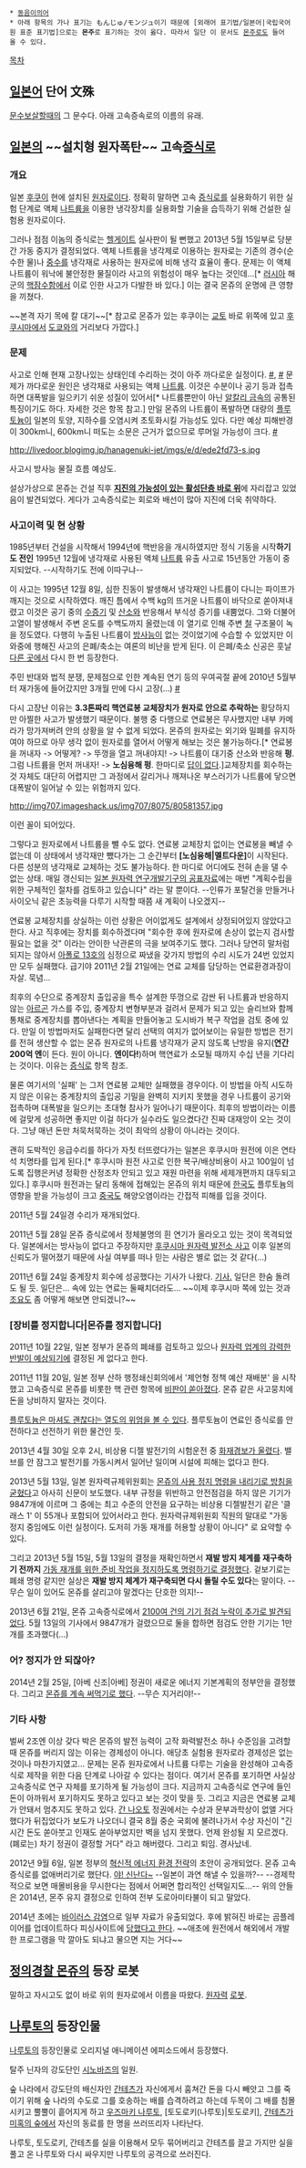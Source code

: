  * [[동음이의어]]
 * 아래 항목의 가나 표기는 もんじゅ/モンジュ이기 때문에 [외래어 표기법/일본어|국립국어원 표준 표기법]으로는 '''몬주'''로 표기하는 것이 옳다. 따라서 일단 이 문서도 [[몬주]]로도 들어올 수 있다.

[[목차]]

== [[일본어]] 단어 文殊 ==
[[문수보살]]할때의 그 문수다. 아래 고속증속로의 이름의 유래.

== [[일본]]의 ~~설치형 원자폭탄~~ 고속[[증식로]] ==

=== 개요 ===
일본 [[후쿠이]] 현에 설치된 [[원자로]]이다. 정확히 말하면 고속 [[증식로]]를 실용화하기 위한 실험 단계로 액체 [[나트륨]]을 이용한 냉각장치를 실용화할 기술을 습득하기 위해 건설한 실험용 원자로이다.

그러나 점점 이놈의 증식로는 [[헬게이트]] 실사판이 될 뻔했고 2013년 5월 15일부로 당분간 가동 중지가 결정되었다. 액체 나트륨을 냉각제로 이용하는 원자로는 기존의 경수(순수한 물)나 [[중수]]를 냉각재로 사용하는 원자로에 비해 냉각 효율이 좋다. 문제는 이 액체 나트륨이 워낙에 불안정한 물질이라 사고의 위험성이 매우 높다는 것인데...[* [[러시아]] 해군의 [[핵잠수함]]에서 이로 인한 사고가 다발한 바 있다.] 이는 결국 몬쥬의 운명에 큰 영향을 끼쳤다.

~~본격 자기 목에 칼 대기~~[* 참고로 몬쥬가 있는 후쿠이는 [[교토]] 바로 위쪽에 있고 [[후쿠시마]]에서 [[도쿄]]와의 거리보다 가깝다.]

=== 문제 ===
사고로 인해 현재 고장나있는 상태인데 수리하는 것이 아주 까다로운 실정이다. [http://2r.ldblog.jp/archives/4367597.html #], [http://d.hatena.ne.jp/shiba_yu36/20110329/1301399251 #] 문제가 까다로운 원인은 냉각재로 사용되는 액체 [[나트륨]]. 이것은 수분이나 공기 등과 접촉하면 대폭발을 일으키기 쉬운 성질이 있어서[* 나트륨뿐만이 아닌 [[알칼리 금속]]의 공통된 특징이기도 하다. 자세한 것은 항목 참고.] 만일 몬쥬의 나트륨이 폭발하면 대량의 [[플루토늄]]이 일본의 토양, 지하수를 오염시켜 초토화시킬 가능성도 있다. 다만 예상 피해반경이 300km니, 600km니 떠도는 소문은 근거가 없으므로 루머일 가능성이 크다. [http://news.naver.com/main/read.nhn?mode=LSD&mid=sec&sid1=104&oid=023&aid=0002271572 #]

http://livedoor.blogimg.jp/hanagenuki-jet/imgs/e/d/ede2fd73-s.jpg

사고시 방사능 물질 흐름 예상도.

설상가상으로 몬쥬는 건설 직후 '''[[망했어요|지진의 가능성이 있는 활성단층 바로 위]]'''에 자리잡고 있었음이 발견되었다. 게다가 고속증식로는 회로와 배선이 많아 지진에 더욱 취약하다.

=== 사고이력 및 현 상황 ===
1985년부터 건설을 시작해서 1994년에 핵반응을 개시하였지만 정식 기동을 시작'''하기도 전인''' 1995년 12월에 냉각재로 사용된 액체 [[나트륨]] 유출 사고로 15년동안 가동이 중지되었다. --시작하기도 전에 이따구냐--

이 사고는 1995년 12월 8일, 심한 진동이 발생해서 냉각재인 나트륨이 다니는 파이프가 깨지는 것으로 시작하였다. 깨진 틈에서 수백 kg의 뜨거운 나트륨이 바닥으로 쏟아져내렸고 이것은 공기 중의 [[수증기]] 및 [[산소]]와 반응해서 부식성 증기를 내뿜었다. 그와 더불어 고열이 발생해서 주변 온도를 수백도까지 올렸는데 이 열기로 인해 주변 [[철]] 구조물이 녹을 정도였다. 다행히 누출된 나트륨이 [[방사능]]이 없는 것이었기에 수습할 수 있었지만 이 와중에 행해진 사고의 은폐/축소는 여론의 비난을 받게 된다. 이 은폐/축소 신공은 훗날 [[후쿠시마 원자력 발전소 사고|다른 곳]]에서 다시 한 번 등장한다.

주민 반대와 법적 분쟁, 문제점으로 인한 계속된 연기 등의 우여곡절 끝에 2010년 5월부터 재가동에 들어갔지만 3개월 만에 다시 고장(...) [http://www.hani.co.kr/arti/international/japan/418149.html #]

다시 고장난 이유는 '''3.3톤짜리 핵연료봉 교체장치가 원자로 안으로 추락하는''' 황당하지만 아찔한 사고가 발생했기 때문이다. 불행 중 다행으로 연료봉은 무사했지만 내부 카메라가 망가져버려 안의 상황을 알 수 없게 되었다. 몬쥬의 원자로는 외기와 밀폐를 유지하여야 하므로 아무 생각 없이 원자로를 열어서 어떻게 해보는 것은 불가능하다.[* 연료봉을 꺼내자 -> 어떻게? -> 뚜껑을 열고 꺼내야지! -> 나트륨이 대기중 산소와 반응해 '''펑'''.  그럼 나트륨을 먼저 꺼내자! -> '''노심융해 펑'''. 한마디로 [[답이 없다]].]교체장치를 회수하는 것 자체도 대단히 어렵지만 그 과정에서 갈리거나 깨져나온 부스러기가 나트륨에 닿으면 대폭발이 일어날 수 있는 위험까지 있다.

http://img707.imageshack.us/img707/8075/80581357.jpg

이런 꼴이 되어있다.

그렇다고 원자로에서 나트륨을 뺄 수도 없다. 연료봉 교체장치 없이는 연료봉을 빼낼 수 없는데 이 상태에서 냉각재만 뺐다가는 그 순간부터 '''[노심융해|멜트다운]'''이 시작된다. 다른 성분의 냉각재로 교체하는 것도 불가능하다. 한 마디로 어디에도 전혀 손을 댈 수 없는 상태. 매일 갱신되는 [http://www.jaea.go.jp/04/turuga/jturuga/press/rcr.html 일본 원자력 연구개발기구의 공표자료]에는 매번 "계획수립을 위한 구체적인 절차를 검토하고 있습니다" 라는 말 뿐이다. --인류가 포탈건을 만들거나 사이오닉 같은 초능력을 다루기 시작할 때쯤 새 계획이 나오겠지--

연료봉 교체장치를 상실하는 이런 상황은 어이없게도 설계에서 상정되어있지 않았다고 한다. 사고 직후에는 장치를 회수하겠다며 "회수한 후에 원자로에 손상이 없는지 검사할 필요는 없을 것" 이라는 안이한 낙관론의 극을 보여주기도 했다. 그러나 당연히 말처럼 되지는 않아서 [[아폴로 13호]]의 심정으로 짜냈을 갖가지 방법의 수리 시도가 24번 있었지만 모두 실패했다. 급기야 2011년 2월 21일에는 연료 교체를 담당하는 연료환경과장이 자살. 묵념...

최후의 수단으로 중계장치 출입공을 특수 설계한 뚜껑으로 감싼 뒤 나트륨과 반응하지 않는 [[아르곤]] 가스를 주입, 중계장치 변형부분과 걸려서 문제가 되고 있는 슬리브와 함께 통채로 중계장치를 뽑아낸다는 계획을 만들어놓고 도시바가 복구 작업을 검토 중에 있다. 만일 이 방법마저도 실패한다면 달리 선택의 여지가 없어보이는 유일한 방법은 전기를 전혀 생산할 수 없는 몬쥬 원자로의 나트륨 냉각재가 굳지 않도록 난방을 유지('''연간 200억 엔'''이 든다. 원이 아니다. '''엔이다!''')하며 핵연료가 소모될 때까지 수십 년을 기다리는 것이다. 이유는 [[증식로]] 항목 참조.

물론 여기서의 '실패' 는 그저 연료봉 교체만 실패했을 경우이다. 이 방법을 아직 시도하지 않은 이유는 중계장치의 출입공 기밀을 완벽히 지키지 못했을 경우 나트륨이 공기와 접촉하며 대폭발을 일으키는 초대형 참사가 일어나기 때문이다. 최후의 방법이라는 이름에 걸맞게 성공하면 좋지만 이걸 하다가 실수라도 일으켰다간 진짜 대재앙이 오는 것이다. 그냥 매년 돈만 처묵처묵하는 것이 최악의 상황이 아니라는 것이다.

괜히 도박적인 응급수리를 하다가 자칫 터뜨렸다가는 일본은 후쿠시마 원전에 이은 연타석 치명타를 입게 된다.[* 후쿠시마 원전 사고로 인한 복구/배상비용이 사고 100일이 넘도록 집행은커녕 정확한 산정조차 안되고 있고 재원 마련을 위해 세제개편까지 대두되고 있다.] 후쿠시마 원전과는 달리 동해에 접해있는 몬쥬의 위치 때문에 [[한국]]도 플루토늄의 영향을 받을 가능성이 크고 [[중국]]도 해양오염이라는 간접적 피해를 입을 것이다.

2011년 5월 24일경 수리가 재개되었다.

2011년 5월 28일 몬쥬 증식로에서 정체불명의 흰 연기가 올라오고 있는 것이 목격되었다. 일본에서는 방사능이 없다고 주장하지만 [[후쿠시마 원자력 발전소 사고]] 이후 일본의 신뢰도가 떨어졌기 때문에 사실 여부를 떠나 믿는 사람은 별로 없는 것 같다(...)

2011년 6월 24일 중계장치 회수에 성공했다는 기사가 나왔다. [http://www.asahi.com/national/update/0624/OSK201106240001.html 기사.] 일단은 한숨 돌려도 될 듯. 일단은... 속에 있는 연료는 둘째치더라도... ~~이제 후쿠시마 쪽에 있는 것과 [[조요]]도 좀 어떻게 해보면 안되겠니?~~

=== [장비를 정지합니다|몬쥬를 정지합니다] ===
2011년 10월 22일, 일본 정부가 몬쥬의 폐쇄를 검토하고 있으나 [http://www.47news.jp/korean/politics/2011/10/027824.html 원자력 업계의 강력한 반발이 예상되기에] 결정된 게 없다고 한다.

2011년 11월 20일, 일본 정부 산하 행정쇄신회의에서 '제언형 정책 예산 재배분' 을 시작했고 고속증식로 몬쥬를 비롯한 핵 관련 항목에 [http://www.yonhapnews.co.kr/international/2011/11/20/0602000000AKR20111120063800073.HTML 비판이 쏟아졌다]. 몬쥬 같은 사고뭉치에 돈을 낭비하지 말자는 것이다.

[http://www.youtube.com/watch?v=1Pd5HfmmTZo 플루토늄은 마셔도 괜찮다는 열도의 위엄을 볼 수 있다]. 플루토늄이 연료인 증식로를 안전하다고 선전하기 위한 물건인 듯.

2013년 4월 30일 오후 2시, 비상용 디젤 발전기의 시험운전 중 [http://jpnews.kr/sub_read.html?uid=16197&section=sc1&section2=사회 화재경보가 울렸다]. 밸브를 안 잠그고 발전기를 가동시켜서 일어난 일이며 시설에 피해는 없다고 한다. 

2013년 5월 13일, 일본 원자력규제위원회는 [http://asahikorean.com/article/newclear_disaster/AJ201305130123 몬쥬의 사용 정지 명령을 내리기로 방침을 굳혔다]고 아사히 신문이 보도했다. 내부 규정을 위반하고 안전점검을 하지 않은 기기가 9847개에 이르며 그 중에는 최고 수준의 안전을 요구하는 비상용 디젤발전기 같은 '클래스 1' 이 55개나 포함되어 있어서라고 한다. 원자력규제위원회 직원의 말대로 "가동 정지 중임에도 이런 실정이다. 도저히 가동 재개를 허용할 상황이 아니다" 로 요약할 수 있다.

그리고 2013년 5월 15일, 5월 13일의 결정을 재확인하면서 '''재발 방지 체계를 재구축하기 전까지''' [http://www.47news.jp/korean/medical_science/2013/05/066188.html 가동 재개를 위한 준비 작업을 정지하도록 명령하기로 결정했다]. 겉보기로는 폐쇄 명령 같지만 실상은 '''재발 방지 체계가 재구축되면 다시 돌릴 수도 있다'''는 말이다. --무슨 일이 있어도 몬쥬를 살리고야 말겠다는 단호한 의지!--

2013년 6월 21일, 몬쥬 고속증식로에서 [http://www.47news.jp/korean/medical_science/2013/06/068764.html 2100여 건의 기기 점검 누락이 추가로 발견되었다]. 5월 13일의 기사에서 9847개가 걸렸으므로 둘을 합하면 점검도 안한 기기는 1만 개를 초과했다(...)

=== 어? 정지가 안 되잖아? ===
2014년 2월 25일, [아베 신조|아베] 정권이 새로운 에너지 기본계획의 정부안을 결정했다. 그리고 [http://asahikorean.com/article/newclear_disaster/AJ201402260084 몬쥬를 계속 써먹기로 했다]. --무슨 지거리야!--

=== 기타 사항 ===
벌써 2조엔 이상 갖다 박은 몬쥬의 발전 능력이 고작 화력발전소 하나 수준임을 고려할 때 몬쥬를 버리지 않는 이유는 경제성이 아니다. 애당초 실험용 원자로라 경제성은 없는 것이나 마찬가지였고... 문제는 몬쥬 원자로에서 나트륨 다루는 기술을 완성해야 고속증식로 제작을 위한 다음 단계로 나아갈 수 있다는 점이다. 여기서 몬쥬를 포기하면 사실상 고속증식로 연구 자체를 포기하게 될 가능성이 크다. 지금까지 고속증식로 연구에 들인 돈이 아까워서 포기하지도 못하고 있다고 보는 것이 맞을 듯. 그리고 지금은 연료봉 교체가 안돼서 멈추지도 못하고 있다. [[간 나오토]] 정권에서는 수상과 문부과학상이 없앨 거다 했다가 뒤집었다가 보도가 나오더니 결국 8월 중순 국회에 불려나가서 수상 자신이 "긴 시간 돈도 쏟아붓고 인재도 쏟아부었지만 벽을 넘지 못했다. 언제 완성될 지 모르겠다. (폐로는) 차기 정권이 결정할 거다" 라고 해버렸다. 그리고 퇴임. 경사났네.

2012년 9월 6일, 일본 정부의 [http://www.47news.jp/korean/science/2012/09/049277.html 혁신적 에너지 환경 전략]의 초안이 공개되었다. 몬쥬 고속증식로를 없애버리기로 했단다. [[야! 신난다~]] --일본이 과연 해낼 수 있을까?-- --경제학적으로 보면 매몰비용을 무시한다는 점에서 어쩌면 합리적인 선택일지도...-- 위의 안들은 2014년, 몬주 유지 결정으로 인하여 전부 도로아미타불이 되고 말았다.

2014년 초에는 [http://www.47news.jp/korean/medical_science/2014/01/081397.html 바이러스 감염]으로 일부 자료가 유출되었다. 후에 밝혀진 바로는 곰플레이어를 업데이트하다 피싱사이트에 [http://www.ittoday.co.kr/news/articleView.html?idxno=42719 당했다고 한다]. ~~애초에 원전에서 해외에서 개발한 프로그램을 막 깔아도 되냐고 물으면 지는 거다~~

== [[정의경찰 몬쥬]]의 등장 로봇 ==
말하고 자시고도 없이 바로 위의 원자로에서 이름을 따왔다. [[원자력]] [[로봇]].

== [[나루토]]의 등장인물 ==
[[나루토]]의 등장인물로 오리지널 애니메이션 에피소드에서 등장했다.

탈주 닌자의 강도단인 [[시노바즈]]의 일원.

숲 나라에서 강도단의 배신자인 [[간테츠]]가 자신에게서 훔쳐간 돈을 다시 빼앗고 그를 죽이기 위해 숲 나라의 수도로 그를 호송하는 배를 습격하려고 하는데 두목이 그 배를 침몰시키고 뿔뿔이 흩어지게 하고 [[우즈마키 나루토]], [토도로키(나루토)|토도로키], [[간테츠]]가 [[미혹의 숲]]에서 자신의 동료를 한 명을 쓰러뜨리자 나타난다.

나루토, 토도로키, 간테츠를 실을 이용해서 모두 묶어버리고 간테츠를 끌고 가지만 실을 풀고 온 나루토와 다시 싸우지만 나루토의 공격으로 쓰러진다.
